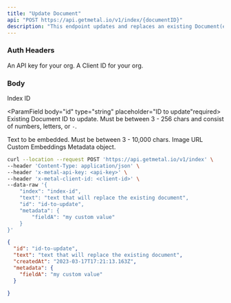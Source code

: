 ```yaml
---
title: "Update Document"
api: "POST https://api.getmetal.io/v1/index/{documentID}"
description: "This endpoint updates and replaces an existing Document(embedding)."
---
```


### Auth Headers

<ParamField required header="x-metal-api-key" type="string">
  An API key for your org.
</ParamField>

<ParamField required header="x-metal-client-id" type="string">
  A Client ID for your org.
</ParamField>

### Body

<ParamField body="index" type="string" placeholder="Index ID" required>
  Index ID
</ParamField>

<ParamField body="id" type="string" placeholder="ID to update"required>
  Existing Document ID to update. Must be between 3 - 256 chars and consist of
  numbers, letters, or `-`.
</ParamField>

<ParamField body="text" type="string">
  Text to be embedded. Must be between 3 - 10,000 chars.
</ParamField>

<ParamField body="imageUrl" type="string">
  Image URL
</ParamField>

<ParamField body="embedding" type="number[]">
  Custom Embeddings
</ParamField>

<ParamField body="metadata" type="object">
  Metadata object.
</ParamField>

<RequestExample>

```bash Example Request
curl --location --request POST 'https://api.getmetal.io/v1/index' \
--header 'Content-Type: application/json' \
--header 'x-metal-api-key: <api-key>' \
--header 'x-metal-client-id: <client-id>' \
--data-raw '{
    "index": "index-id",
    "text": "text that will replace the existing document",
    "id": "id-to-update",
    "metadata": {
        "fieldA": "my custom value"
    }
}'
```

</RequestExample>

<ResponseExample>

```json Response
{
  "id": "id-to-update",
  "text": "text that will replace the existing document",
  "createdAt": "2023-03-17T17:21:13.163Z",
  "metadata": {
    "fieldA": "my custom value"
  }

}
```

</ResponseExample>
